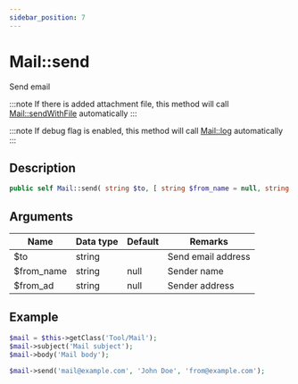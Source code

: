 ```yaml
---
sidebar_position: 7
---
```


# Mail::send

Send email

:::note
If there is added attachment file, this method will call [Mail::sendWithFile](/docs/fegg/library/mail/methods/sendwithfile) automatically
:::

:::note
If debug flag is enabled, this method will call [Mail::log](/docs/fegg/library/mail/methods/log) automatically
:::

## Description

```php
public self Mail::send( string $to, [ string $from_name = null, string $from_ad = null ] )
```

## Arguments

| Name       | Data type | Default | Remarks            |
| ---------- | --------- | ------- | ------------------ |
| $to        | string    |         | Send email address |
| $from_name | string    | null    | Sender name        |
| $from_ad   | string    | null    | Sender address     |


## Example

```php title="Controller"
$mail = $this->getClass('Tool/Mail');
$mail->subject('Mail subject');
$mail->body('Mail body');

$mail->send('mail@example.com', 'John Doe', 'from@example.com');
```
